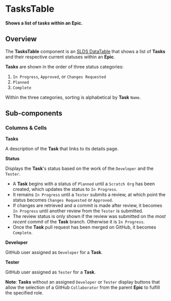 
<Meta title="Tasks/Table/Docs" />

# TasksTable

**Shows a list of tasks within an Epic.**

## Overview

The **TasksTable** component is an
[SLDS DataTable](https://react.lightningdesignsystem.com/components/data-tables/)
that shows a list of **Tasks** and their respective current statuses within an
**Epic**.

**Tasks** are shown in the order of three status categories:

1. `In Progress`, `Approved`, or `Changes Requested`
2. `Planned`
3. `Complete`

Within the three categories, sorting is alphabetical by **Task** `Name`.

<Story id="tasks-table-example--tasks-table" />

## Sub-components

### Columns & Cells

**Tasks**

A description of the **Task** that links to its details page.

**Status**

Displays the **Task**'s status based on the work of the `Developer` and the
`Tester`.

- A **Task** begins with a status of `Planned` until a `Scratch Org` has been
  created, which updates the status to `In Progress`.
- It remains `In Progress` until a `Tester` submits a review, at which point the
  status becomes `Changes Requested` or `Approved`.
- If changes are retrieved and a commit is made after review, it becomes
  `In Progress` until another review from the `Tester` is submitted.
- The review status is only shown if the review was submitted on the _most
  recent commit_ of the **Task** branch. Otherwise it is `In Progress`.
- Once the **Task** pull request has been merged on GitHub, it becomes
  `Complete`.

**Developer**

GitHub user assigned as `Developer` for a **Task**.

**Tester**

GitHub user assigned as `Tester` for a **Task**.

**Note**: **Tasks** without an assigned `Developer` or `Tester` display buttons
that allow the selection of a GitHub `Collaborator` from the parent **Epic** to
fulfill the specified role.
